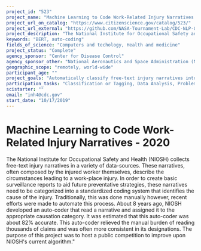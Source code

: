 ```yaml
---
project_id: "523"
project_name: "Machine Learning to Code Work-Related Injury Narratives - 2020"
project_url_on_catalog: "https://www.citizenscience.gov/catalog/523/"
project_url_external: "https://github.com/NASA-Tournament-Lab/CDC-NLP-Occ-Injury-Coding"
project_description: "The National Institute for Occupational Safety and Health (NIOSH) collects free-text injury narratives in a variety of data-sources. These narratives, often composed by the injured worker themselves, describe the circumstances leading to a work-place injury. In order to create basic surveillance reports to aid future preventative strategies, these narratives need to be categorized into a standardized coding system that identifies the cause of the injury. Traditionally, this was done manually however, recent efforts were made to automate this process. About 8 years ago, NIOSH developed an auto-coder that read a narrative and assigned it to the appropriate causation category. It was estimated that this auto-coder was about 82% accurate. This auto-coder relieved the manual burden of reading thousands of claims and was often more consistent in its designations. The purpose of this project was to host a public competition to improve upon NIOSH&#39;s current algorithm.&quot;"
keywords: "BERT, auto-coding"
fields_of_science: "Computers and techology, Health and medicine"
project_status: "Complete"
agency_sponsor: "Center for Disease Control"
agency_sponsor_other: "National Aeronautics and Space Administration (NASA); Bureau of Labor and Statistics"
geographic_scope: "remotely, world-wide"
participant_age: ""
project_goals: "Automatically classify free-text injury narratives into standardized coding systems using state-of-the-art machine learning, natural language processing algorithms to ease the burden on manual coders."
participation_tasks: "Classification or Tagging, Data Analysis, Problem Solving"
scistarter: ""
email: "inh4@cdc.gov"
start_date: "10/17/2019"
---
```


# Machine Learning to Code Work-Related Injury Narratives - 2020

The National Institute for Occupational Safety and Health (NIOSH) collects free-text injury narratives in a variety of data-sources. These narratives, often composed by the injured worker themselves, describe the circumstances leading to a work-place injury. In order to create basic surveillance reports to aid future preventative strategies, these narratives need to be categorized into a standardized coding system that identifies the cause of the injury. Traditionally, this was done manually however, recent efforts were made to automate this process. About 8 years ago, NIOSH developed an auto-coder that read a narrative and assigned it to the appropriate causation category. It was estimated that this auto-coder was about 82% accurate. This auto-coder relieved the manual burden of reading thousands of claims and was often more consistent in its designations. The purpose of this project was to host a public competition to improve upon NIOSH&#39;s current algorithm.&quot;
